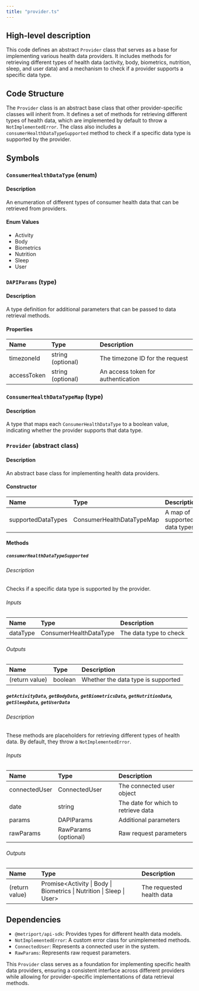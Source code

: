 ```yaml
---
title: "provider.ts"
---
```


## High-level description
This code defines an abstract `Provider` class that serves as a base for implementing various health data providers. It includes methods for retrieving different types of health data (activity, body, biometrics, nutrition, sleep, and user data) and a mechanism to check if a provider supports a specific data type.

## Code Structure
The `Provider` class is an abstract base class that other provider-specific classes will inherit from. It defines a set of methods for retrieving different types of health data, which are implemented by default to throw a `NotImplementedError`. The class also includes a `consumerHealthDataTypeSupported` method to check if a specific data type is supported by the provider.

## Symbols

### `ConsumerHealthDataType` (enum)
#### Description
An enumeration of different types of consumer health data that can be retrieved from providers.

#### Enum Values
- Activity
- Body
- Biometrics
- Nutrition
- Sleep
- User

### `DAPIParams` (type)
#### Description
A type definition for additional parameters that can be passed to data retrieval methods.

#### Properties
| Name | Type | Description |
|:-----|:-----|:------------|
| timezoneId | string (optional) | The timezone ID for the request |
| accessToken | string (optional) | An access token for authentication |

### `ConsumerHealthDataTypeMap` (type)
#### Description
A type that maps each `ConsumerHealthDataType` to a boolean value, indicating whether the provider supports that data type.

### `Provider` (abstract class)
#### Description
An abstract base class for implementing health data providers.

#### Constructor
| Name | Type | Description |
|:-----|:-----|:------------|
| supportedDataTypes | ConsumerHealthDataTypeMap | A map of supported data types |

#### Methods

##### `consumerHealthDataTypeSupported`
###### Description
Checks if a specific data type is supported by the provider.

###### Inputs
| Name | Type | Description |
|:-----|:-----|:------------|
| dataType | ConsumerHealthDataType | The data type to check |

###### Outputs
| Name | Type | Description |
|:-----|:-----|:------------|
| (return value) | boolean | Whether the data type is supported |

##### `getActivityData`, `getBodyData`, `getBiometricsData`, `getNutritionData`, `getSleepData`, `getUserData`
###### Description
These methods are placeholders for retrieving different types of health data. By default, they throw a `NotImplementedError`.

###### Inputs
| Name | Type | Description |
|:-----|:-----|:------------|
| connectedUser | ConnectedUser | The connected user object |
| date | string | The date for which to retrieve data |
| params | DAPIParams | Additional parameters |
| rawParams | RawParams (optional) | Raw request parameters |

###### Outputs
| Name | Type | Description |
|:-----|:-----|:------------|
| (return value) | Promise&lt;Activity \| Body \| Biometrics \| Nutrition \| Sleep \| User&gt; | The requested health data |

## Dependencies
- `@metriport/api-sdk`: Provides types for different health data models.
- `NotImplementedError`: A custom error class for unimplemented methods.
- `ConnectedUser`: Represents a connected user in the system.
- `RawParams`: Represents raw request parameters.

This `Provider` class serves as a foundation for implementing specific health data providers, ensuring a consistent interface across different providers while allowing for provider-specific implementations of data retrieval methods.